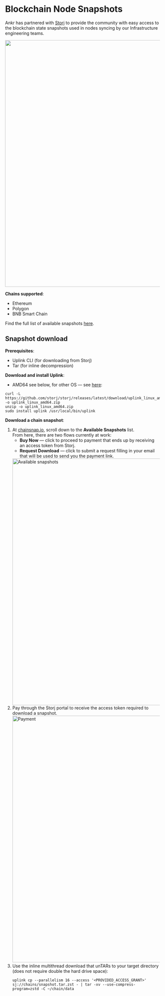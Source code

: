 # Blockchain Node Snapshots

Ankr has partnered with [Storj](https://www.storj.io/) to provide the community with easy access to the blockchain state snapshots used in nodes syncing by our Infrastructure engineering teams.
<br/>

<img src="/docs/build/node-snapshots.png" class="responsive-pic" width="800" />

**Chains supported**:

  * Ethereum
  * Polygon
  * BNB Smart Chain

Find the full list of available snapshots [here](https://www.chainsnap.io/).

## Snapshot download

**Prerequisites**:

  * Uplink CLI (for downloading from Storj)
  * Tar (for inline decompression)

**Download and install Uplink**:

  * AMD64 see below, for other OS — see [here](https://docs.storj.io/dcs/downloads/download-uplink-cli):
```shell
curl -L https://github.com/storj/storj/releases/latest/download/uplink_linux_amd64.zip -o uplink_linux_amd64.zip
unzip -o uplink_linux_amd64.zip
sudo install uplink /usr/local/bin/uplink
```

**Download a chain snapshot**:

  1. At [chainsnap.io](https://www.chainsnap.io/), scroll down to the **Available Snapshots** list.  
     From here, there are two flows currently at work:
       * **Buy Now** — click to proceed to payment that ends up by receiving an access token from Storj.
       * **Request Download** — click to submit a request filling in your email that will be used to send you the payment link.
     <img src="/docs/node-snapshot/available-snapshots.png" alt="Available snapshots" class="responsive-pic" width="800" />
  2. Pay through the Storj portal to receive the access token required to download a snapshot.
     <img src="/docs/node-snapshot/storj-payment.png" alt="Payment" class="responsive-pic" width="800" />
  3. Use the inline multithread download that unTARs to your target directory (does not require double the hard drive space):
     ```shell
     uplink cp --parallelism 16 --access '<PROVIDED_ACCESS_GRANT>' sj://chains/snapshot.tar.zst - | tar -xv --use-compress-program=zstd -C ~/chain/data 
     ```
